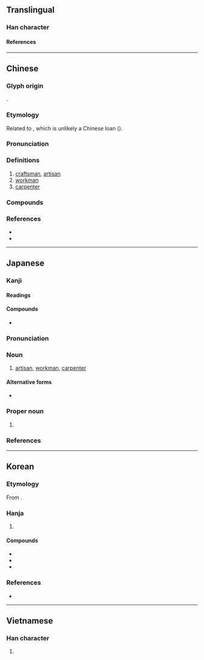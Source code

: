 {{character info}}
==Translingual==

===Han character===
{{Han char|rn=22|rad=匚|as=04|sn=6|four=71712|canj=SHML|ids=⿷匚斤}}

====References====
{{Han ref|kx=0153.220|dkj=02605|dj=0345.110|hdz=10083.050|uh=5320}}

----

==Chinese==
{{zh-forms|alt=匞}}

===Glyph origin===
{{Han etym}}
{{Han compound|匚|斤|ls=psc|c1=p|c2=s}}.

===Etymology===
Related to {{cog|km|ចាំង||to dress; to trim (wood)}}, which is unlikely a Chinese loan ({{zh-ref|Schuessler, 2007}}).

===Pronunciation===
{{zh-pron
|m=jiàng
|m-s=jiang4
|c=zoeng6
|c-t=
|g=
|h=pfs=siong
|j=jion3
|mb=tiōng
|md=chióng
|mn=qz,xm:chhiōng/zz:chhiāng/qz:chiōng/qz,tw,xm:chhiūⁿ/zz:chhiōⁿ
|mn_note=chhiōng/chhiāng/chiōng - literary; chhiūⁿ/chhiōⁿ - vernacular
|mn-t=ciên7/cion7/ziang6
|mn-t_note=ciên7/cion7 - vernacular (ciên7 - Chaozhou); ziang6 - literary
|w=
|x=zian5
|mc=y
|oc=y
|cat=n
}}

===Definitions===
{{zh-hanzi}}

# [[craftsman]], [[artisan]]
# [[workman]]
# [[carpenter]]

===Compounds===
{{zh-der|一代宗匠|丁匠|別具匠心|剃頭匠|劣匠|匠人|匠伯|匠作|匠師|匠心|匠心獨具|匠心獨運|匠意|匠成|匠戶|匠氏|匠氣|匠石|匠石斫鼻|匠石運斤|另具匠心|哲匠|大匠|大匠不斲|字匠|宗匠|將作大匠|將匠|小爐兒匠|工匠|巧匠|巨匠|弓匠|心匠|意匠|打鐵匠|把式匠|接骨匠|摟包兒匠|教書匠|木匠|木匠戴枷|桶匠|梓匠|梓匠輪輿|棚匠|機匠|毛毛匠|油漆匠|泥水匠|泥瓦匠|漆匠|獨具匠心|理髮匠|瓦匠|畫匠|皮匠|石匠|篾匠|繡匠|能工巧匠|臭皮匠|良匠|花匠|裱糊匠|解匠|郢匠|郢匠揮斤|都料匠|醫匠|針筆匠|銀匠|銅匠|錫匠|鎖匠|鐵匠|雕刻匠|鞋匠}}

===References===
* {{R:yue:Hanzi}}
* {{R:twedu|A00420}}

----

==Japanese==

===Kanji===
{{ja-kanji|grade=c|rs=匚04}}

====Readings====
{{ja-readings
|goon=ぞう<ざう
|kanon=しょう<しやう
|kun=たくみ-
}}

====Compounds====
* {{ja-r|師%匠|し%しょう}}

===Pronunciation===
{{ja-pron|yomi=k|たくみ|acc=0|acc_ref=DJR,NHK|acc2=1|acc2_ref=DJR,NHK}}

===Noun===
{{ja-noun|たくみ}}

# [[artisan]], [[workman]], [[carpenter]]

====Alternative forms====
* {{l|ja|しょう|tr=shō}}

===Proper noun===
{{ja-pos|たくみ|proper}}

# {{given name|ja|male|sort=たくみ}}

===References===
<references/>

----

==Korean==

===Etymology===
From {{der|ko|ltc|-}} {{ltc-l|匠|id=1}}. {{hanja-hunmong|쟈ᇰ〯|cyang|人類#중02A}}

===Hanja===
{{ko-hanja-search}}
{{ko-hanja|장인|장}}

# {{hanja form of|장|[[craftsman]], [[artisan]]}}
#: {{syn|ko|工|tr={{m|ko|공}}}}

====Compounds====
{{der-top3|Compounds}}
* {{ko-l|공장|[[craftsman]]|工匠}}
* {{ko-l|장인|[[craftsman]]; [[artisan]]|匠人}}
* {{ko-l|거장|[[master]], [[virtuoso]]|巨匠}}
{{der-bottom}}

===References===
* {{R:hanjadoc|942}}

----

==Vietnamese==

===Han character===
{{vi-readings|reading=tượng|rs=匚04}}

# {{rfdef|vi}}
